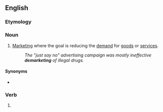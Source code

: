 ==English==

===Etymology===
{{prefix|en|de|marketing}}

===Noun===
{{en-noun|-}}

# [[marketing|Marketing]] where the goal is reducing the [[demand]] for [[goods]] or [[services]].
#: ''The "just say no" advertising campaign was mostly ineffective '''demarketing''' of illegal drugs.''

====Synonyms====
* {{l|en|negative advertising}}

===Verb===
{{head|en|verb form}}

# {{present participle of|en|demarket|nocat=1}}